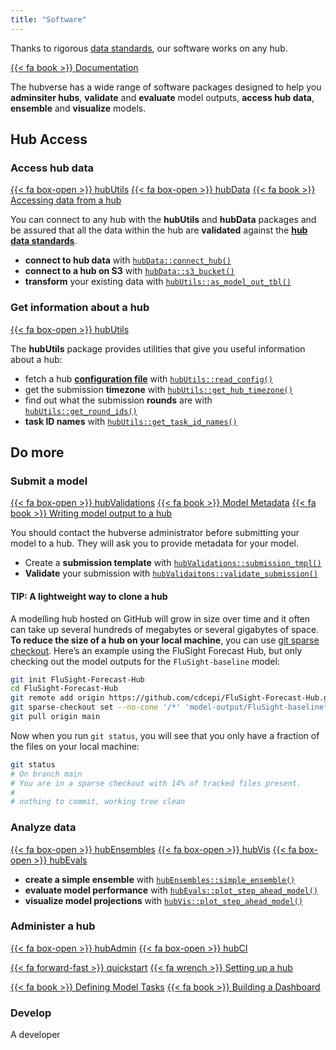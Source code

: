 ```yaml
---
title: "Software"
---
```


:::{.callout-tip}

Thanks to rigorous [data standards](/tools/data.qmd), our software works on any hub.

:::

[{{< fa book >}} Documentation](https://hubverse.io/en/latest/user-guide/software.html){.btn .btn-outline-dark .ms-auto}

The hubverse has a wide range of software packages designed to help you **adminsiter hubs**, **validate** and **evaluate** model outputs, **access hub data**, **ensemble** and **visualize** models.


## Hub Access

:::{.panel-tabset}

### Access hub data


[{{< fa box-open >}} hubUtils](https://hubverse-org.github.io/hubUtils){.btn .btn-outline-info .ms-auto}
[{{< fa box-open >}} hubData](https://hubverse-org.github.io/hubData){.btn .btn-outline-info .ms-auto}
[{{< fa book >}} Accessing data from a hub](https://hubverse-org.github.io/hubData/articles/connect_hub.html){.btn .btn-outline-dark .ms-auto}

You can connect to any hub with the **hubUtils** and **hubData** packages and
be assured that all the data within the hub are **validated** against
the [**hub data standards**](/tools/data.qmd).

 - **connect to hub data** with [`hubData::connect_hub()`](https://hubverse-org.github.io/hubData/reference/connect_hub.html)
 - **connect to a hub on S3** with [`hubData::s3_bucket()`](https://hubverse-org.github.io/hubData/reference/s3_bucket.html)
 - **transform** your existing data with [`hubUtils::as_model_out_tbl()`](https://hubverse-org.github.io/hubUtils/reference/as_model_out_tbl.html)

### Get information about a hub

[{{< fa box-open >}} hubUtils](https://hubverse-org.github.io/hubUtils){.btn .btn-outline-info .ms-auto}

The **hubUtils** package provides utilities that give you useful information about a hub:

 - fetch a hub [**configuration file**](https://hubverse.io/en/latest/user-guide/hub-config.html) with [`hubUtils::read_config()`](https://hubverse-org.github.io/hubUtils/reference/read_config.html)
 - get the submission **timezone** with [`hubUtils::get_hub_timezone()`](https://hubverse-org.github.io/hubUtils/reference/get_hub_timezone.html)
 - find out what the submission **rounds** are with [`hubUtils::get_round_ids()`](https://hubverse-org.github.io/hubUtils/reference/get_round_idx.html)
 - **task ID names** with [`hubUtils::get_task_id_names()`](https://hubverse-org.github.io/hubUtils/reference/get_task_id_names.html)

:::


## Do more

:::{.panel-tabset}


### Submit a model

[{{< fa box-open >}} hubValidations](https://hubverse-org.github.io/hubValidations){.btn .btn-outline-info .ms-auto}
[{{< fa book >}} Model Metadata](https://hubverse.io/en/latest/user-guide/model-metadata.html){.btn .btn-outline-dark .ms-auto}
[{{< fa book >}} Writing model output to a hub](https://hubverse.io/en/latest/user-guide/model-output.html#writing-model-output-to-a-hub){.btn .btn-outline-dark .ms-auto}

::::{.callout-important}

You should contact the hubverse administrator before submitting your model to a
hub. They will ask you to provide metadata for your model.

::::

 - Create a **submission template** with [`hubValidations::submission_tmpl()`](https://hubverse-org.github.io/hubValidations/reference/submission_tmpl.html)
 - **Validate** your submission with [`hubValidaitons::validate_submission()`](https://hubverse-org.github.io/hubValidations/reference/validate_submission.html)

::::{.callout-tip collapse="true"}

#### TIP: A lightweight way to clone a hub

A modelling hub hosted on GitHub will grow in size over time and it often can
take up several hundreds of megabytes or several gigabytes of space. **To reduce
the size of a hub on your local machine**, you can use [git sparse
checkout](https://git-scm.com/docs/git-sparse-checkout). Here's an example
using the FluSight Forecast Hub, but only checking out the model outputs for 
the `FluSight-baseline` model:

```bash
git init FluSight-Forecast-Hub
cd FluSight-Forecast-Hub
git remote add origin https://github.com/cdcepi/FluSight-Forecast-Hub.git
git sparse-checkout set --no-cone '/*' 'model-output/FluSight-baseline*' '!/model-output'
git pull origin main
```

Now when you run `git status`, you will see that you only have a fraction of the files on your local machine:

```bash
git status
# On branch main
# You are in a sparse checkout with 14% of tracked files present.
#
# nothing to commit, working tree clean
```

::::

### Analyze data {#analyze}

[{{< fa box-open >}} hubEnsembles](https://hubverse-org.github.io/hubEnsembles){.btn .btn-outline-info .ms-auto}
[{{< fa box-open >}} hubVis](https://hubverse-org.github.io/hubVis){.btn .btn-outline-info .ms-auto}
[{{< fa box-open >}} hubEvals](https://hubverse-org.github.io/hubEvals){.btn .btn-outline-info .ms-auto}

 - **create a simple ensemble** with [`hubEnsembles::simple_ensemble()`](https://hubverse-org.github.io/hubEnsembles/reference/simple_ensemble.html)
 - **evaluate model performance** with [`hubEvals::plot_step_ahead_model()`](https://hubverse-org.github.io/hubEvals/reference/score_model_out.html)
 - **visualize model projections** with [`hubVis::plot_step_ahead_model()`](https://hubverse-org.github.io/hubVis/reference/plot_step_ahead_model_output.html)

### Administer a hub {#admin}

[{{< fa box-open >}} hubAdmin](https://hubverse-org.github.io/hubAdmin){.btn .btn-outline-info .ms-auto}
[{{< fa box-open >}} hubCI](https://hubverse-org.github.io/hubCI){.btn .btn-outline-info .ms-auto}

[{{< fa forward-fast >}} quickstart](https://hubverse.io/en/latest/quickstart-hub-admin/intro.html){.btn .btn-outline-dark .ms-auto}
[{{< fa wrench >}} Setting up a hub](https://hubverse-org.github.io/hubAdmin/articles/hub-setup.html){.btn .btn-outline-dark .ms-auto}

[{{< fa book >}} Defining Model Tasks](https://hubverse.io/en/latest/user-guide/tasks.html){.btn .btn-outline-dark .ms-auto}
[{{< fa book >}} Building a Dashboard](https://hubverse.io/en/latest/user-guide/dashboards.html#quickstart-building-a-dashboard){.btn .btn-outline-dark .ms-auto}




### Develop

A developer

:::

